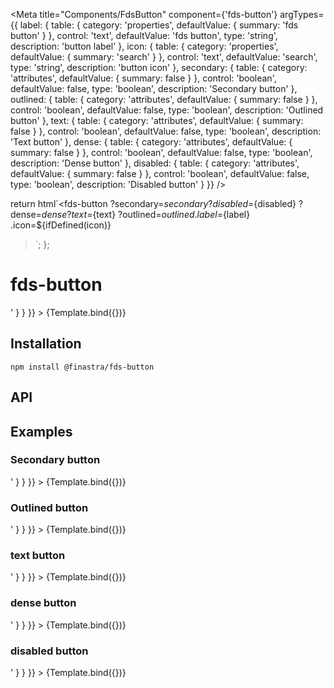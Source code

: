 

<Meta
  title="Components/FdsButton"
  component={'fds-button'}
  argTypes={{
    label: {
      table: {
        category: 'properties',
        defaultValue: { summary: 'fds button' }
      },
      control: 'text',
      defaultValue: 'fds button',
      type: 'string',
      description: 'button label'
    },
    icon: {
      table: {
        category: 'properties',
        defaultValue: { summary: 'search' }
      },
      control: 'text',
      defaultValue: 'search',
      type: 'string',
      description: 'button icon'
    },
    secondary: {
      table: {
        category: 'attributes',
        defaultValue: { summary: false }
      },
      control: 'boolean',
      defaultValue: false,
      type: 'boolean',
      description: 'Secondary button'
    },
    outlined: {
      table: {
        category: 'attributes',
        defaultValue: { summary: false }
      },
      control: 'boolean',
      defaultValue: false,
      type: 'boolean',
      description: 'Outlined button'
    },
    text: {
      table: {
        category: 'attributes',
        defaultValue: { summary: false }
      },
      control: 'boolean',
      defaultValue: false,
      type: 'boolean',
      description: 'Text button'
    },
    dense: {
      table: {
        category: 'attributes',
        defaultValue: { summary: false }
      },
      control: 'boolean',
      defaultValue: false,
      type: 'boolean',
      description: 'Dense button'
    },
    disabled: {
      table: {
        category: 'attributes',
        defaultValue: { summary: false }
      },
      control: 'boolean',
      defaultValue: false,
      type: 'boolean',
      description: 'Disabled button'
    }
  }}
/>

  return html`<fds-button
    ?secondary=${secondary}
    ?disabled=${disabled}
    ?dense=${dense}
    ?text=${text}
    ?outlined=${outlined}
    .label=${label}
    .icon=${ifDefined(icon)}
  ></fds-button>`;
};

# fds-button

<Canvas>
  <Story
    name="Raised"
    args={{ icon: 'favorite', label: 'raised button' }}
    parameters={{
      docs: {
        source: {
          code: '<fds-button label:"raised button" icon:"favorite"></fds-button>'
        }
      }
    }}
  >
    {Template.bind({})}
  </Story>
</Canvas>

## Installation

```
npm install @finastra/fds-button

```

## API

<ArgsTable of="." story="^" />

## Examples

### Secondary button
<Canvas>
  <Story
    name="Secondary"
    args={{  secondary: true, label:"secondary button", icon:"favorite" }}
    parameters={{
      docs: {
        source: {
          code: '<fds-button secondary label:"secondary button" icon:"favorite"></fds-button>'
        }
      }
    }}
  >
    {Template.bind({})}
  </Story>
</Canvas>


### Outlined button

<Canvas>
  <Story
    name="Outlined"
    args={{ icon: 'favorite', label: 'Button Outlined', outlined: 'true' }}
    parameters={{
      docs: {
        source: {
          code: '<fds-button outlined label:"outlined button" icon:"favorite"></fds-button>'
        }
      }
    }}
  >
    {Template.bind({})}
  </Story>
</Canvas>

### text button

<Canvas>
  <Story
    name="Text"
    args={{ icon: 'favorite', label: 'Button Text', text: 'true' }}
    parameters={{
      docs: {
        source: {
          code: '<fds-button text label:"button text" icon:"favorite"></fds-button>'
        }
      }
    }}
  >
    {Template.bind({})}
  </Story>
</Canvas>

### dense button

<Canvas>
  <Story
    name="Dense"
    args={{ icon: 'favorite', label: 'Button Dense', dense: 'true' }}
    parameters={{
      docs: {
        source: {
          code: '<fds-button dense label:"button dense" icon:"favorite"></fds-button>'
        }
      }
    }}
  >
    {Template.bind({})}
  </Story>
</Canvas>

### disabled button

<Canvas>
  <Story
    name="Disabled"
    args={{ icon: 'favorite', label: 'Button Disabled', disabled: 'true' }}
    parameters={{
      docs: {
        source: {
          code: '<fds-button disabled label:"disabled button" icon:"favorite"></fds-button>'
        }
      }
    }}
  >
    {Template.bind({})}
  </Story>
</Canvas>
